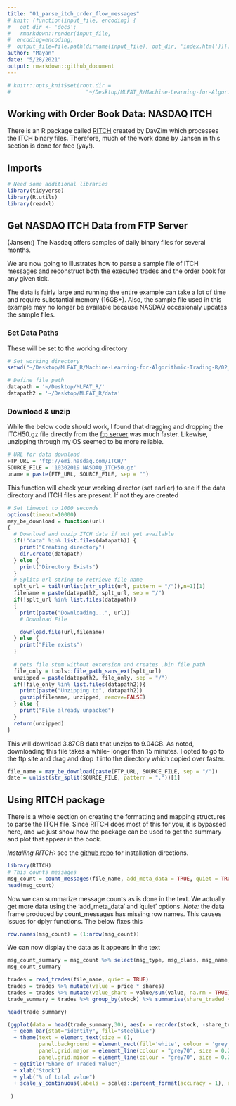 ```yaml
---
title: "01_parse_itch_order_flow_messages"
# knit: (function(input_file, encoding) {
#   out_dir <- 'docs';
#   rmarkdown::render(input_file,
#  encoding=encoding,
#  output_file=file.path(dirname(input_file), out_dir, 'index.html'))})
author: "Mayan"
date: "5/28/2021"
output: rmarkdown::github_document
---
```


```r
# knitr::opts_knit$set(root.dir =
#                        "~/Desktop/MLFAT_R/Machine-Learning-for-Algorithmic-Trading-R/02_market_and_fundamental_data")

```


## Working with Order Book Data: NASDAQ ITCH
There is an R package called [RITCH](https://github.com/DavZim/RITCH) created by DavZim which processes the ITCH binary files. Therefore, much of the work done by Jansen in this section is done for free (yay!).

## Imports
```r
# Need some additional libraries
library(tidyverse)
library(R.utils)
library(readxl)
```

## Get NASDAQ ITCH Data from FTP Server

(Jansen:) The Nasdaq offers samples of daily binary files for several months.

We are now going to illustrates how to parse a sample file of ITCH messages and reconstruct both the executed trades and the order book for any given tick.

The data is fairly large and running the entire example can take a lot of time and require substantial memory (16GB+). Also, the sample file used in this example may no longer be available because NASDAQ occasionaly updates the sample files.


### Set Data Paths
These will be set to the working directory

```r
# Set working directory
setwd("~/Desktop/MLFAT_R/Machine-Learning-for-Algorithmic-Trading-R/02_market_and_fundamental_data/01_NASDAQ_TotalView-ITCH_Order_Book")

# Define file path
datapath = '~/Desktop/MLFAT_R/'
datapath2 = '~/Desktop/MLFAT_R/data'
```

### Download & unzip
While the below code should work, I found that dragging and dropping the ITCH50.gz file directly from the [ftp server]('ftp://emi.nasdaq.com/ITCH/') was much faster. Likewise, unzipping through my OS seemed to be more reliable.

```r
# URL for data download
FTP_URL = 'ftp://emi.nasdaq.com/ITCH/'
SOURCE_FILE = '10302019.NASDAQ_ITCH50.gz'
uname = paste(FTP_URL, SOURCE_FILE, sep = "")
```

This function will check your working director (set earlier) to see if the data directory and ITCH files are present. If not they are created

```r
# Set timeout to 1000 seconds
options(timeout=10000)
may_be_download = function(url) 
{
  # Download and unzip ITCH data if not yet available
  if(!"data" %in% list.files(datapath)) {
    print("Creating directory")
    dir.create(datapath)
  } else {
    print("Directory Exists")
  }
  # Splits url string to retrieve file name
  splt_url = tail(unlist(str_split(url, pattern = "/")),n=1)[1]
  filename = paste(datapath2, splt_url, sep = "/")
  if(!splt_url %in% list.files(datapath))
  {
    print(paste("Downloading...", url))
    # Download File

    download.file(url,filename)
  } else {
    print("File exists")
  }
  
  # gets file stem without extension and creates .bin file path
  file_only = tools::file_path_sans_ext(splt_url)
  unzipped = paste(datapath2, file_only, sep = "/")
  if(!file_only %in% list.files(datapath2)){
    print(paste("Unzipping to", datapath2))
    gunzip(filename, unzipped, remove=FALSE)
  } else {
    print("File already unpacked")
  }
  return(unzipped)
}
```

This will download 3.87GB data that unzips to 9.04GB. As noted, downloading this file takes a while- longer than 15 minutes. I opted to go to the ftp site and drag and drop it into the directory which copied over faster.

```r
file_name = may_be_download(paste(FTP_URL, SOURCE_FILE, sep = "/"))
date = unlist(str_split(SOURCE_FILE, pattern = "."))[1]
```

## Using RITCH package
There is a whole section on creating the formatting and mapping structures to parse the ITCH file. Since RITCH does most of this for you, it is bypassed here, and we just show how the package can be used to get the summary and plot that appear in the book.

*Installing RITCH:* see the [github repo](https://github.com/DavZim/RITCH) for installation directions. 

```r
library(RITCH)
# This counts messages
msg_count = count_messages(file_name, add_meta_data = TRUE, quiet = TRUE)
head(msg_count)
```

Now we can summarize message counts as is done in the text. We actually get more data using the 'add_meta_data' and 'quiet' options. *Note:* the data frame produced by count_messages has missing row names. This causes issues for dplyr functions. The below fixes this

```r
row.names(msg_count) = (1:nrow(msg_count))
```

We can now display the data as it appears in the text

```r
msg_count_summary = msg_count %>% select(msg_type, msg_class, msg_name, count) %>% arrange(desc(count))
msg_count_summary
```

```r

trades = read_trades(file_name, quiet = TRUE)
trades = trades %>% mutate(value = price * shares)
trades = trades %>% mutate(value_share = value/sum(value, na.rm = TRUE))
trade_summary = trades %>% group_by(stock) %>% summarise(share_traded = sum(value_share, na.rm = TRUE), .groups='drop') %>%                                arrange(desc(share_traded))

head(trade_summary)
```

```r
(ggplot(data = head(trade_summary,30), aes(x = reorder(stock, -share_traded), y = share_traded)) 
  + geom_bar(stat="identity", fill="steelblue") 
  + theme(text = element_text(size = 6), 
          panel.background = element_rect(fill='white', colour = 'grey'), 
          panel.grid.major = element_line(colour = "grey70", size = 0.2),
          panel.grid.minor = element_line(colour = "grey70", size = 0.2))
  + ggtitle("Share of Traded Value")
  + xlab("Stock")
  + ylab("% of total value")
  + scale_y_continuous(labels = scales::percent_format(accuracy = 1), expand = expansion(mult=c(0,.05)))
  
 )
```

